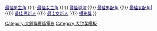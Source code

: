 {{Navbox
|name    = 大鐘獎最佳電影
|title   = [[大鐘獎|<span style="color: #06426d ">大鐘獎</span>]]最佳電影
|bodyclass = hlist
|titlestyle = background: #b26b86; color:#06426d;
|groupstyle = background: #b26b86; color:#06426d;

|group1 = 1960年代
|list1 = 
* 1962 [[燕山君 (电影)|燕山君]]
* 1963 {{link-ko|烈女門|열녀문|烈女門}}
* 1964 {{link-ko|血脈 (韓國電影)|혈맥|血脈}}
* 1965 {{link-ko|啞巴三龍|벙어리 삼룡}}
* 1966 {{link-ko|漁村 (韓國電影)|갯마을 (영화)|漁村}}
* 1967 {{link-ko|歸路 (韓國電影)|귀로 (영화)|歸路}}
* 1968 {{link-ko|大院君 (电影)|대원군 (영화)|大院君}}
* 1969 空缺
|group2 = 1970年代
|list2 = 
* 1970 空缺
* 1971 空缺
* 1972 [[义士安重根]]
* 1973 紅衣將軍
* 1974 土地
* 1975 {{link-ko|火花 (韓國電影)|불꽃 (영화)|火花}}
* 1976 母親
* 1977 亂中日記
* 1978 {{link-ko|警察官 (韓國電影)|경찰관 (영화)|警察官}}
* 1979 沒有旗幟的旗手

|group3 = 1980年代
|list3 =
* 1980 {{link-ko|人的兒子|사람의 아들 (영화)}}
* 1981 {{link-ko|被邀請的人們|초대받은 사람들}}
* 1982 {{link-ko|低處見面|낮은 데​​로 임하소서}}
* 1983 {{link-ko|女人殘酷史|여인 잔혹사 물레야 물레야}}
* 1984 {{link-ko|恣女木|자녀목}}
* 1985 母親安魂曲
* 1986 {{link-ko|霧柱|안개 기둥}}
* 1987 {{link-ko|燕山日記|연산일기}}
* 1988 停辦
* 1989 {{link-ko|揭諦揭諦婆羅揭諦|아제 아제 바라아제}}

|group4 = 1990年代
|list4 = 
* 1990 {{link-ko|墮落天使 (電影)|추락하는 것은 날개가 있다|墮落天使}}
* 1991 {{link-ko|年輕時的肖像|젊은 날의 초상}}
* 1992 {{link-ko|開闢|개벽 (영화)}}
* 1993 [[西便制]]
* 1994 {{link-ko|兩個女人的故事|두 여자 이야기}}
* 1995 {{link-ko|永遠的帝國|영원한 제국}}
* 1996 {{link-ko|灰葉劍麻 (電影)|애니깽|灰葉劍麻}}
* 1997 [[傷心街角戀人]]
* 1998 停辦
* 1999 {{link-ko|美麗的時節|아름다운 시절 (영화)}}

|group5 = 2000年代
|list5 = 
* 2000 {{link-ko|薄荷糖 (2002年電影)|박하사탕 (영화)|薄荷糖}}
* 2001 [[JSA安全地帶]]
* 2002 [[有你真好 (電影)|有你真好]]
* 2003 [[殺人回憶]]
* 2004 [[春夏秋冬又一春]]
* 2005 [[我的馬拉松]]
* 2006 [[王的男人]]
* 2007 {{link-ko|家族的誕生 (電影)|가족의 탄생 (영화)|家族的誕生}}
* 2008 [[追擊者 (電影)|追擊者]]
* 2009 [[神機箭 (電影)|神機箭]]

|group6 = 2010年代
|list6 = 
* 2010 {{link-ko|詩 (電影)|시 (영화)|詩}}
* 2011 [[高地戰]]
* 2012 [[光海，成为王的男人]]
* 2013 [[觀相]]
* 2014 [[鳴梁：怒海交鋒]]
* 2015 [[國際市場]]
* 2016 [[內部者們]]
* 2017 [[我只是個計程車司機]]
* 2018 [[燃燒烈愛]]
* 2019 停辦

|group7 = 2020年代
|list7 = 
* 2020 [[寄生上流]]

|belowstyle = background: #b26b86
|below = <span style="font-size:smaller;">[[Template:大鐘獎最佳電影|<span style="color:#100363">最佳電影</span>]] {{!}} [[Template:大鐘獎最佳男主角|<span style="color:#100363">最佳男主角</span>]] {{!}} [[Template:大鐘獎最佳女主角|<span style="color:#100363">最佳女主角</span>]] {{!}} [[Template:大鐘獎最佳導演|<span style="color:#100363">最佳導演</span>]] {{!}} [[Template:大鐘獎最佳男配角|<span style="color:#100363">最佳男配角</span>]] {{!}} [[Template:大鐘獎最佳女配角|<span style="color:#100363">最佳女配角|</span>]] {{!}} [[Template:大鐘獎最佳男新人|<span style="color:#100363">最佳男新人</span>]] {{!}} [[Template:大鐘獎最佳女新人|<span style="color:#100363">最佳女新人</span>]] {{!}} [[Template:大鐘獎攝影獎|<span style="color:#100363">攝影獎</span>]]</span>
}}<includeonly>[[Category:大鐘獎獲獎電影]]</includeonly><noinclude>
[[Category:大钟奖模板]]
</noinclude>